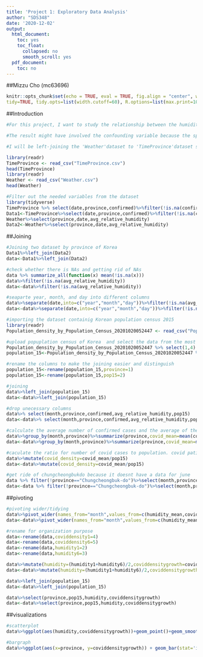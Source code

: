 ```yaml
---
title: 'Project 1: Exploratory Data Analysis'
author: "SDS348"
date: '2020-12-02'
output:
  html_document:
    toc: yes
    toc_float:
      collapsed: no
      smooth_scroll: yes
  pdf_document:
    toc: no
---
```

##Mizzu Cho (mc63696)
```r
knitr::opts_chunk$set(echo = TRUE, eval = TRUE, fig.align = "center", warning = F, message = F,
tidy=TRUE, tidy.opts=list(width.cutoff=60), R.options=list(max.print=100))
```
##Introduction
```r
#For this project, I want to study the relationship between the humidity and the number of covid cases in Korea. Therefore, I have chosen the dataset containing the number of confirmed covid cases everyday from January 2020 to June2020 in each province of Korea and the dataset containing the weather record in each province of Korea. I'm going to calculate the average humidity of each province every month between January and June as one variable. For the other variable, first, I'm going to calculate the average of confirmed covid cases each month and divide the covid case average confirmed number by the population size to calculate the density of the covid confirmed cases. However, due to lack of source, I had to use the population census of Korea from 2015 instead of 2020. Thus the result conforms the assumption that Korea have similar population ratio in present days as of 2015. 

#The result might have involved the confounding variable because the spread of cases don't solely depend on the humidity but also the size of the population in each province. Also the population in Korea has been expanding dramatically ever since 2015 so some of the covid to population ratio is larger than 1 because the covid case number is bigger than the population size in 2015. 

#I will be left-joining the 'Weather'dataset to 'TimeProvince'dataset so that the dates in Weather dataset that 'TimeProvince' dataset doesn't have can be removed. 'Weather' dataset has 26271 observations(Weather) of 10 different variables/columns(Korean provinces), and 'TimeProvince' dataset has 2771 observations of 6 different variables/columns(Korean provinces).

library(readr)
TimeProvince <- read_csv("TimeProvince.csv")
head(TimeProvince)
library(readr)
Weather <- read_csv("Weather.csv")
head(Weather)
```

```r
#Filter out the needed variables from the dataset
library(tidyverse)
TimeProvince %>% select(date,province,confirmed)%>%filter(!is.na(confirmed))
Data1<-TimeProvince%>%select(date,province,confirmed)%>%filter(!is.na(confirmed))
Weather%>%select(province,date,avg_relative_humidity)
Data2<-Weather%>%select(province,date,avg_relative_humidity)
```
##Joining
```r
#Joining two dataset by province of Korea
Data1%>%left_join(Data2)
data<-Data1%>%left_join(Data2)
```

```r
#check whether there is NAs and getting rid of NAs
data %>% summarize_all(function(x) mean(!is.na(x)))
data%>%filter(!is.na(avg_relative_humidity))
data<-data%>%filter(!is.na(avg_relative_humidity))

#seaparte year, month, and day into different columns
data%>%separate(date,into=c("year","month","day"))%>%filter(!is.na(avg_relative_humidity))
data<-data%>%separate(date,into=c("year","month","day"))%>%filter(!is.na(avg_relative_humidity))
```

```r
#importing the dataset containig Korean population census 2015
library(readr)
Population_density_by_Population_Census_20201020052447 <- read_csv("Population_density_by_Population_Census_20201020052447.csv")

#upload popuplation census of Korea  and select the data from the most recent year
Population_density_by_Population_Census_20201020052447 %>% select(1,4)
population_15<-Population_density_by_Population_Census_20201020052447 %>% select(1,4)

#rename the columns to make the joining easier and distinguish
population_15<-rename(population_15,province=1)
population_15<-rename(population_15,pop15=2)

#joining
data%>%left_join(population_15)
data<-data%>%left_join(population_15)
```

```r
#drop unecessary columns
data%>% select(month,province,confirmed,avg_relative_humidity,pop15)
data<-data%>% select(month,province,confirmed,avg_relative_humidity,pop15)

#calculate the average number of confirmed cases and the average of the humidity each month.
data%>%group_by(month,province)%>%summarize(province,covid_mean=mean(confirmed),humidity_mean=mean(avg_relative_humidity),pop15)%>%distinct()%>%arrange(province)
data<-data%>%group_by(month,province)%>%summarize(province,covid_mean=mean(confirmed),humidity_mean=mean(avg_relative_humidity),pop15)%>%distinct()%>%arrange(province)
```

```r
#caculate the ratio for number of covid cases to population. covid patient density in each province. 
data%>%mutate(covid_density=covid_mean/pop15)
data<-data%>%mutate(covid_density=covid_mean/pop15)
```

```r
#get ride of chungcheongbukdo because it doesnt have a data for june
data %>% filter(!province=="Chungcheongbuk-do")%>%select(month,province,humidity_mean,covid_density)%>%filter(month=="01"|month=="06")
data<-data %>% filter(!province=="Chungcheongbuk-do")%>%select(month,province,humidity_mean,covid_density)%>%filter(month=="01"|month=="06")

```
##pivoting
```r
#pivoting wider/tidying
data%>%pivot_wider(names_from="month",values_from=c(humidity_mean,covid_density))
data<-data%>%pivot_wider(names_from="month",values_from=c(humidity_mean,covid_density))
```

```r
#rename for organization purpose
data<-rename(data,coviddensity1=4)
data<-rename(data,coviddensity6=5)
data<-rename(data,humidity1=2)
data<-rename(data,humidity6=3)
```

```r
data%>%mutate(humidity=(humidity1+humidity6)/2,coviddensitygrowth=coviddensity6-coviddensity1)
data<-data%>%mutate(humidity=(humidity1+humidity6)/2,coviddensitygrowth=coviddensity6-coviddensity1)

data%>%left_join(population_15)
data<-data%>%left_join(population_15)

data%>%select(province,pop15,humidity,coviddensitygrowth)
data<-data%>%select(province,pop15,humidity,coviddensitygrowth)
```

##visualizations
```r
#scatterplot
data%>%ggplot(aes(humidity,coviddensitygrowth))+geom_point()+geom_smooth(method = NULL )+geom_point(aes(color=province))
```

```r
#bargraph
data%>%ggplot(aes(x=province, y=coviddensitygrowth)) + geom_bar(stat='identity', width=.5) 
```








